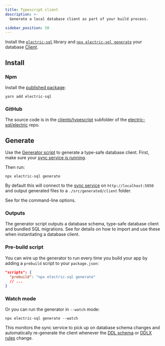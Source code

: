 ```yaml
---
title: Typescript client
description: >-
  Generate a local database client as part of your build process.

sidebar_position: 50
---
```


Install the [`electric-sql`](https://www.npmjs.com/package/electric-sql) library and [`npx electric-sql generate`](../../api/generator.mdx) your database [Client](../data-access/client.mdx).

## Install

### Npm

Install the [published package](https://www.npmjs.com/package/electric-sql):

```shell
yarn add electric-sql
```

### GitHub

The source code is in the [clients/typescript](https://github.com/electric-sql/electric/tree/main/clients/typescript) subfolder of the [electric-sql/electric](https://github.com/electric-sql/electric) repo.

<!--

Install, for example, using [GitPkg](https://gitpkg.vercel.app):

```shell
yarn add 'https://gitpkg.now.sh/electric-sql/electric/clients/typescript?main'
```

Or in development you can also use [Yalc](https://github.com/wclr/yalc):

<details>
  <summary>
    Show instructions
  </summary>
  <div>

[Yalc](https://github.com/wclr/yalc) is sometimes useful to install from a local clone when you're working on the Typescript client package.

For example:

```shell
git clone git@github.com:electric-sql/electric.git
cd electric/clients/typescript
pnpm i
yalc publish
```

Then in your app folder:

```shell
yalc add electric-sql
```

Then if you change the Typescript client source code (back in the `electric/clients/typescript` folder) run:

```shell
yalc push
```

Your local app will pick up the changes.

  </div>
</details>

-->

## Generate

Use the [Generator script](../../api/generator.mdx) to generate a type-safe database client. First, make sure your [sync service is running](./service.mdx).

Then run:

```shell
npx electric-sql generate
```

By default this will connect to the [sync service](./service.mdx) on `http://localhost:5050` and output generated files to a `./src/generated/client` folder.

See <DocPageLink path="api/generator" /> for the command-line options.

### Outputs

The generator script outputs a database schema, type-safe database client and bundled SQL migrations. See <DocPageLink path="usage/data-access/client" /> for details on how to import and use these when instantiating a database client.

### Pre-build script

You can wire up the generator to run every time you build your app by adding a `prebuild` script to your `package.json`:

```json
"scripts": {
  "prebuild": "npx electric-sql generate"
  // ...
}
```

### Watch mode

Or you can run the generator in `--watch` mode:

```shell
npx electric-sql generate --watch
```

This monitors the sync service to pick up on database schema changes and automatically re-generate the client whenever the [DDL schema](../data-modelling/migrations.mdx) or [DDLX rules](../../api/ddlx.mdx) change.
